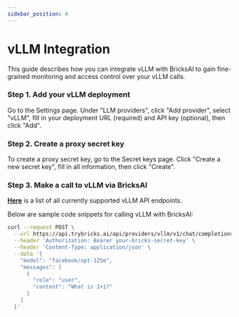 ```yaml
---
sidebar_position: 4
---
```



# vLLM Integration

This guide describes how you can integrate vLLM with BricksAI to gain fine-grained monitoring and access control over your vLLM calls.

### Step 1. Add your vLLM deployment

Go to the Settings page. Under "LLM providers", click "Add provider", select "vLLM", fill in your deployment URL (required) and API key (optional), then click "Add".

### Step 2. Create a proxy secret key

To create a proxy secret key, go to the Secret keys page. Click "Create a new secret key", fill in all information, then click "Create".

### Step 3. Make a call to vLLM via BricksAI

**[Here](https://github.com/bricks-cloud/BricksLLM?tab=readme-ov-file#vllm-provider-proxy)** is a list of all currently supported vLLM API endpoints.

Below are sample code snippets for calling vLLM with BricksAI:

<Tabs>

<TabItem value="curl" label="curl">

```bash
curl --request POST \
  --url https://api.trybricks.ai/api/providers/vllm/v1/chat/completions \
  --header 'Authorization: Bearer your-bricks-secret-key' \
  --header 'Content-Type: application/json' \
  --data '{
    "model": "facebook/opt-125m",
    "messages": [
      {
        "role": "user",
        "content": "What is 1+1?"
      }
    ]
  }'
```

</TabItem>
</Tabs>
